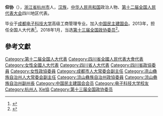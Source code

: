 '''仰协'''（{{bd|1958年||catIdx=Y}}），[[浙江省|浙江省]][[杭州市|杭州市]]人，[[汉族|汉族]]，[[中华人民共和国|中华人民共和国]]政治人物、[[第十二届全国人民代表大会|第十二届全国人民代表大会]]四川地区代表。

毕业于[[成都电子科技大学|成都电子科技大学]]高级工商管理专业。加入[[中国民主建国会|中国民主建国会]]。2013年，担任全国人大代表<ref>{{cite news|title=全国人大代表信息-仰协|url=http://210.82.31.1:8084/delegate/viewDelegate.action?dbid=122127|accessdate=2013-04-05|newspaper=全国人大网|archive-url=https://web.archive.org/web/20160305235628/http://www.npc.gov.cn/delegate/viewDelegate.action?dbid=122127|archive-date=2016-03-05|dead-url=yes}}</ref>。2018年1月，当选[[中国人民政治协商会议第十三届全国委员会委员名单|第十三届全国政协委员]]<ref>{{Cite web|url=http://sports.163.com/18/0126/06/D92BRKK400051C89.html|title=中国人民政治协商会议第十三届全国委员会委员名单|accessdate=2018-01-26|last=|work=网易|archive-url=https://web.archive.org/web/20180127143232/http://sports.163.com/18/0126/06/D92BRKK400051C89.html|archive-date=2018-01-27|dead-url=yes}}</ref>。

==參考文獻==
{{reflist}}

{{DEFAULTSORT:Yang仰}}
[[Category:第十二届全国人大代表|Category:第十二届全国人大代表]]
[[Category:四川省全國人民代表大會代表|Category:四川省全國人民代表大會代表]]
[[Category:女性全國人大代表|Category:女性全國人大代表]]
[[Category:四川省人大代表|Category:四川省人大代表]]
[[Category:四川省政協委員|Category:四川省政協委員]]
[[Category:女性政協委員|Category:女性政協委員]]
[[Category:成都市人大常委会副主任|Category:成都市人大常委会副主任]]
[[Category:凉山彝族自治州人大常委会副主任|Category:凉山彝族自治州人大常委会副主任]]
[[Category:涼山彝族自治州政協委員|Category:涼山彝族自治州政協委員]]
[[Category:涼山彝族自治州副州長|Category:涼山彝族自治州副州長]]
[[Category:中国民主建国会会员|Category:中国民主建国会会员]]
[[Category:电子科技大学校友|Category:电子科技大学校友]]
[[Category:杭州人|Category:杭州人]]
[[Category:仰姓|Xie協]]
[[Category:第十三届全国政协委员|Category:第十三届全国政协委员]]


{{中华人民共和国政治人物小作品}}
